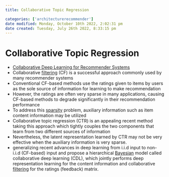 ```yaml
---
title: Collaborative Topic Regression

categories: ['architecturerecommender']
date modified: Monday, October 10th 2022, 2:02:31 pm
date created: Tuesday, July 26th 2022, 8:33:15 pm
---
```


# Collaborative Topic Regression
- [Collaborative Deep Learning for Recommender Systems](https://arxiv.org/abs/1409.2944)
- Collaborative [filtering](Filtering.qmd) (CF) is a successful approach commonly used by many recommender systems
- Conventional CF-based methods use the ratings given to items by users as the sole source of information for learning to make recommendation
- However, the ratings are often very sparse in many applications, causing CF-based methods to degrade significantly in their recommendation performance
- To address this [sparsity](sparsity.qmd) problem, auxiliary information such as item content information may be utilized
- Collaborative topic regression (CTR) is an appealing recent method taking this approach which tightly couples the two components that learn from two different sources of information
- Nevertheless, the latent representation learned by CTR may not be very effective when the auxiliary information is very sparse.
- generalizing recent advances in deep learning from i.i.d input to non-i.i.d (CF-based) input and propose a hierarchical [Bayesian](Bayesian.qmd) model called collaborative deep learning (CDL), which jointly performs deep representation learning for the content information and collaborative [filtering](Filtering.qmd) for the ratings (feedback) matrix.



